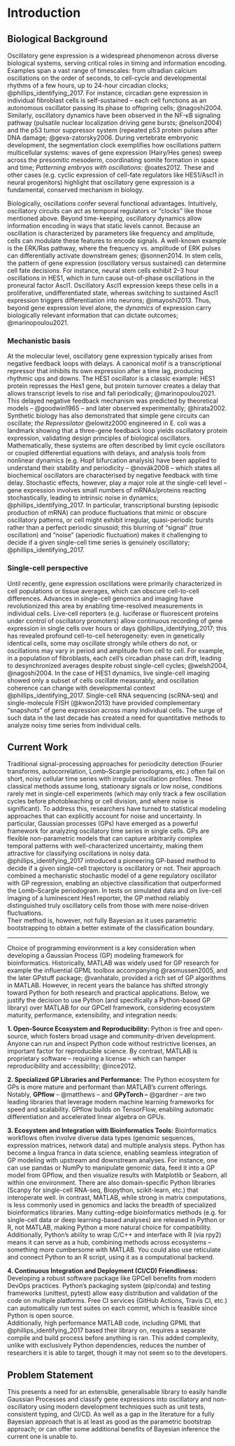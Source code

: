 # Introduction

## Biological Background

Oscillatory gene expression is a widespread phenomenon across diverse biological systems, serving critical roles in timing and information encoding. Examples span a vast range of timescales: from ultradian calcium oscillations on the order of seconds, to cell-cycle and developmental rhythms of a few hours, up to 24-hour circadian clocks; @phillips_identifying_2017. For instance, circadian gene expression in individual fibroblast cells is self-sustained – each cell functions as an autonomous oscillator passing its phase to offspring cells; @nagoshi2004. Similarly, oscillatory dynamics have been observed in the NF-κB signaling pathway (pulsatile nuclear localization driving gene bursts; @nelson2004) and the p53 tumor suppressor system (repeated p53 protein pulses after DNA damage; @geva-zatorsky2006. During vertebrate embryonic development, the segmentation clock exemplifies how oscillations pattern multicellular systems: waves of gene expression (Hairy/Hes genes) sweep across the presomitic mesoderm, coordinating somite formation in space and time​; *Patterning embryos with oscillations:* @oates2012. These and other cases (e.g. cyclic expression of cell-fate regulators like HES1/Ascl1 in neural progenitors) highlight that oscillatory gene expression is a fundamental, conserved mechanism in biology.

Biologically, oscillations confer several functional advantages. Intuitively, oscillatory circuits can act as temporal regulators or “clocks" like those mentioned above. Beyond time-keeping, oscillatory dynamics allow information encoding in ways that static levels cannot. Because an oscillation is characterized by parameters like frequency and amplitude, cells can modulate these features to encode signals​. A well-known example is the ERK/Ras pathway, where the frequency vs. amplitude of ERK pulses can differentially activate downstream genes; @sonnen2014. In stem cells, the pattern of gene expression (oscillatory versus sustained) can determine cell fate decisions. For instance, neural stem cells exhibit 2–3 hour oscillations in HES1, which in turn cause out-of-phase oscillations in the proneural factor Ascl1. Oscillatory Ascl1 expression keeps these cells in a proliferative, undifferentiated state, whereas switching to sustained Ascl1 expression triggers differentiation into neurons; @imayoshi2013. Thus, beyond gene expression level alone, the *dynamics* of expression carry biologically relevant information that can dictate outcomes;​ @marinopoulou2021.

### Mechanistic basis

At the molecular level, oscillatory gene expression typically arises from negative feedback loops with delays. A canonical motif is a transcriptional repressor that inhibits its own expression after a time lag, producing rhythmic ups and downs. The HES1 oscillator is a classic example: HES1 protein represses the Hes1 gene, but protein turnover creates a delay that allows transcript levels to rise and fall periodically; @marinopoulou2021. This delayed negative feedback mechanism was predicted by theoretical models – @goodwin1965 – and later observed experimentally; @hirata2002. Synthetic biology has also demonstrated that simple gene circuits can oscillate; *the Repressilator* @elowitz2000 engineered in E. coli was a landmark showing that a three-gene feedback loop yields oscillatory protein expression, validating design principles of biological oscillators. Mathematically, these systems are often described by limit cycle oscillators or coupled differential equations with delays, and analysis tools from nonlinear dynamics (e.g. Hopf bifurcation analysis) have been applied to understand their stability and periodicity – @novák2008 – which states all biochemical oscillators are characterised by negative feedback with time delay. Stochastic effects, however, play a major role at the single-cell level – gene expression involves small numbers of mRNAs/proteins reacting stochastically, leading to intrinsic noise in dynamics;​ @phillips_identifying_2017. In particular, transcriptional bursting (episodic production of mRNA) can produce fluctuations that mimic or obscure oscillatory patterns​, or cell might exhibit irregular, quasi-periodic bursts rather than a perfect periodic sinusoid​; this blurring of “signal” (true oscillation) and “noise” (aperiodic fluctuation) makes it challenging to decide if a given single-cell time series is genuinely oscillatory​; @phillips_identifying_2017.

### Single-cell perspective

Until recently, gene expression oscillations were primarily characterized in cell populations or tissue averages, which can obscure cell-to-cell differences. Advances in single-cell genomics and imaging have revolutionized this area by enabling time-resolved measurements in individual cells. Live-cell reporters (e.g. luciferase or fluorescent proteins under control of oscillatory promoters) allow continuous recording of gene expression in single cells over hours or days​ @phillips_identifying_2017; this has revealed profound cell-to-cell heterogeneity: even in genetically identical cells, some may oscillate strongly while others do not, or oscillations may vary in period and amplitude from cell to cell​. For example, in a population of fibroblasts, each cell’s circadian phase can drift, leading to desynchronized averages despite robust single-cell cycles; @welsh2004, @nagoshi2004. In the case of HES1 dynamics, live single-cell imaging showed only a subset of cells oscillate measurably, and oscillation coherence can change with developmental context​ @phillips_identifying_2017. Single-cell RNA sequencing (scRNA-seq) and single-molecule FISH (@kwon2013) have provided complementary “snapshots” of gene expression across many individual cells. The surge of such data in the last decade has created a need for quantitative methods to analyze noisy time series from individual cells​.

## Current Work

Traditional signal-processing approaches for periodicity detection (Fourier transforms, autocorrelation, Lomb–Scargle periodograms, etc.) often fail on short, noisy cellular time series with irregular oscillation profiles​. These classical methods assume long, stationary signals or low noise, conditions rarely met in single-cell experiments (which may only track a few oscillation cycles before photobleaching or cell division, and where noise is significant)​. To address this, researchers have turned to statistical modeling approaches that can explicitly account for noise and uncertainty. In particular, Gaussian processes (GPs) have emerged as a powerful framework for analyzing oscillatory time series in single cells. GPs are flexible non-parametric models that can capture arbitrarily complex temporal patterns with well-characterized uncertainty, making them attractive for classifying oscillations in noisy data. @phillips_identifying_2017 introduced a pioneering GP-based method to decide if a given single-cell trajectory is oscillatory or not​. Their approach combined a mechanistic stochastic model of a gene regulatory oscillator with GP regression, enabling an objective classification that outperformed the Lomb–Scargle periodogram​. In tests on simulated data and on live-cell imaging of a luminescent Hes1 reporter, the GP method reliably distinguished truly oscillatory cells from those with mere noise-driven fluctuations​.\
Their method is, however, not fully Bayesian as it uses parametric bootstrapping to obtain a better estimate of the classification boundary.

------------------------------------------------------------------------

Choice of programming environment is a key consideration when developing a Gaussian Process (GP) modeling framework for bioinformatics. Historically, MATLAB was widely used for GP research for example the influential GPML toolbox accompanying @rasmussen2005, and the later GPstuff package; @vanhatalo, provided a rich set of GP algorithms in MATLAB. However, in recent years the balance has shifted strongly toward Python for both research and practical applications. Below, we justify the decision to use Python (and specifically a Python-based GP library) over MATLAB for our GPCell framework, considering ecosystem maturity, performance, extensibility, and integration needs:

**1. Open-Source Ecosystem and Reproducibility:** Python is free and open-source, which fosters broad usage and community-driven development. Anyone can run and inspect Python code without restrictive licenses, an important factor for reproducible science. By contrast, MATLAB is proprietary software – requiring a license – which can hamper reproducibility and accessibility; @ince2012.

**2. Specialized GP Libraries and Performance:** The Python ecosystem for GPs is more mature and performant than MATLAB’s current offerings. Notably, **GPflow** – @matthews – and **GPyTorch –** @gardner – are two leading libraries that leverage modern machine learning frameworks for speed and scalability. GPflow builds on TensorFlow, enabling automatic differentiation and accelerated linear algebra on GPUs​.

\newpage

**3. Ecosystem and Integration with Bioinformatics Tools:** Bioinformatics workflows often involve diverse data types (genomic sequences, expression matrices, network data) and multiple analysis steps. Python has become a lingua franca in data science, enabling seamless integration of GP modeling with upstream and downstream analyses. For instance, one can use pandas or NumPy to manipulate genomic data, feed it into a GP model from GPflow, and then visualize results with Matplotlib or Seaborn, all within one environment. There are also domain-specific Python libraries (Scanpy for single-cell RNA-seq, Biopython, scikit-learn, etc.) that interoperate well. In contrast, MATLAB, while strong in matrix computations, is less commonly used in genomics and lacks the breadth of specialized bioinformatics libraries. Many cutting-edge bioinformatics methods (e.g. for single-cell data or deep learning-based analyses) are released in Python or R, not MATLAB, making Python a more natural choice for compatibility. Additionally, Python’s ability to wrap C/C++ and interface with R (via rpy2) means it can serve as a hub, combining methods across ecosystems – something more cumbersome with MATLAB. You could also use reticulate and connect Python to an R script, using it as a computational backend.

**4. Continuous Integration and Deployment (CI/CD) Friendliness:** Developing a robust software package like GPCell benefits from modern DevOps practices. Python’s packaging system (pip/conda) and testing frameworks (unittest, pytest) allow easy distribution and validation of the code on multiple platforms. Free CI services (GitHub Actions, Travis CI, etc.) can automatically run test suites on each commit, which is feasible since Python is open source.\
Additionally, high performance MATLAB code, including GPML that @phillips_identifying_2017 based their library on, requires a separate compile and build process before anything is ran. This added complexity, unlike with exclusively Python dependencies, reduces the number of researchers it is able to target, though it may not seem so to the developers.

## Problem Statement

This presents a need for an extensible, generalisable library to easily handle Gaussian Processes and classify gene expressions into oscillatory and non-oscillatory using modern development techniques such as unit tests, consistent typing, and CI/CD. As well as a gap in the literature for a fully Bayesian approach that is at least as good as the parametric bootstrap approach; or can offer some additional benefits of Bayesian inference the current one is unable to.